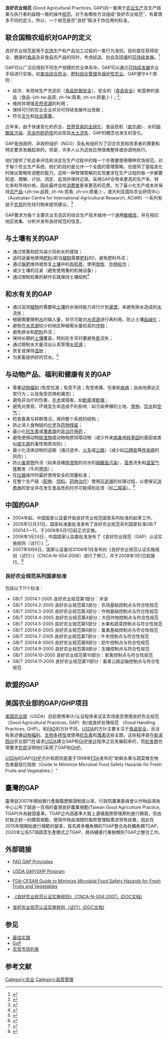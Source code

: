 '''良好农业规范''' (Good Agricultural Practices, GAP)的一套用于[[农业生产|农业生产]]且生产结果与执行者利益相一致的操作[[规范|规范]]。对于由哪些方法组成“良好农业规范”，有着很多不同的定义。所以，一个规范是否“良好”取决于你应用的标准。

== 联合国粮农组织对GAP的定义 ==
良好农业规范是用于[[农场|农场]]生产和产品加工过程的一套行为准则。目的是在获得安全、健康的[[食品|食品]]及非食品农产品的同时，考虑[[经济|经济]]、[[社会|社会]]及[[环境|环境]]的[[可持续发展|可持续发展]]。<ref> {{cite web|url=http://www.fao.org/prods/GAP/ |title=What are Good Agricultural Practices? |accessdate=2008-01-02 |publisher=FAO |language=en }}</ref>

GAP可以广泛应用到不同生产规模的农业体系中。GAP可以通过[[可持续发展|可持续发展]]农业手段进行实施，如[[害虫综合防治|害虫综合防治]]、[[肥料综合管理|肥料综合管理]]及[[保护性农业|保护性农业]]。GAP遵守4个原则：

* 经济、有效地生产充足的（[[食品防御安全|食品防御安全]]）、安全的（[[食品安全|食品安全]]）和营养的食品（食品-{zh-tw:品質; zh-hk:質素; zh-cn:质量;}-）；<ref name=qaap>{{cite web | last = Johnson | first = G. I. ''et al.'' | authorlink = | coauthors = | title = Quality Assurance in Agricultural Produce | publisher = [[Australian_Centre_for_International_Agricultural_Research|Australian Centre for International Agricultural Research]] | date = 2000 | location = | pages = | url = http://www.aciar.gov.au/publication/PR100 | doi = | id =   | isbn = 0642449392 | accessdate = 25 November 2007 |language=en}}</ref>; 
* 维持并增强[[天然资源|天然资源]]的利用； 
* 保持可行的农业企业并对可持续发展作出贡献；
* 符合[[文化需要|文化]]和[[社会需要|社会需要]]。

近年来，由于快速变化的农业、[[经济全球化|世界贸易的全球化]]、食品危机（[[疯牛病|疯牛病]]）、水的[[硝酸盐污染|硝酸盐污染]]、[[杀虫剂|杀虫剂]][[耐药性|耐药性]]的出现及[[水土流失|水土流失]]，GAP的概念也发生的变化。

GAP是由政府、非政府组织（NGO）及私有组织为了迎合农民和改革者的需要和特定要求发展起来的。但是，许多人认为这些应用很难整体或协调地执行。

他们提供了机会来评估和决定在生产过程中的每一个步骤要使用哪种农场规范。对于每个农业生产系统，他们的目的是允许一个全面的管理策略，也提供了面临变化时做出策略性调整的能力。这样一种管理策略的实现要求在生产过程的每一步都要知道、理解、计划、测定、监测并保持记录。采用GAP会带来更高的生产率、转化率和市场价格，因此最终会给[[消费者|消费者]]更来更高的花费。为了最小化生产成本并保持[[农产品|农产品]]-{zh-tw:品質; zh-hk:質素; zh-cn:质量;}-，澳大利亚国际农业研究中心（Australian Centre for International Agricultural Research, ACIAR）一系列有益于[[农民|农民]]的在线刊物来提供建议。<ref name=rwdca>{{cite web | last = Australian Centre for International Agricultural Research | first =  | authorlink =  | coauthors =  | title = Research that works for developing countries and Australia | publisher =  | location =  | date =  | url = http://www.aciar.gov.au/publication/publicationsbydownload | accessdate = 25 November 2007 | language = en | archiveurl = https://web.archive.org/web/20071030182721/http://www.aciar.gov.au/publication/publicationsbydownload | archivedate = 2007-10-30 | deadurl = yes }}</ref>

GAP要求为每个主要农业生态区的综合生产技术维持一个通用[[数据库|数据库]]，并在相应地区收集、分析并发布良好规范的信息。

== 与土壤有关的GAP ==
* 通过筑篱和挖沟减少风和水的侵蚀；
* 适时适量地使用[[肥料|肥料]](即当[[植物|植物]]需要[[肥料|肥料]]时)，避免肥料外流；
* 通过[[施肥|施肥]]维持或恢复[[土壤|土壤]]中的[[有机质|有机质]]，使用[[放牧|放牧]]、[[作物轮作|作物轮作]]；
* 减少土壤的压紧（避免使用重的机械设备）；
* 通过限制较重的耕作实践保持土壤结构<ref>{{cite web |url=http://www.fao.org/prods/GAP/home/principles_1_en.htm |title=FAO : GAP : FAO GAP Principles : Soil |accessdate=2008-01-03 |publisher=FAO |language=en |archive-date=2016-04-09 |archive-url=https://web.archive.org/web/20160409190526/http://www.fao.org/prods/GAP/home/principles_1_en.htm |dead-url=no }}</ref>

== 和水有关的GAP ==
* 通过监测[[植物|植物]]的需要和[[土壤|土壤]]的水保持能力进行计划[[灌溉|灌溉]]，来避免排水造成的[[水|水]]流失；
* 根据需要限制[[水|水]]的输入量，并尽可能对[[水资源|水资源]]进行再利用，防止土壤[[盐碱化|盐碱化]]；
* 避免在[[水资源|水资源]]较少的地区种植需水量较高的[[作物|作物]]；
* 避免排水和[[肥料|肥料]]外流；
* 保持长期的[[土壤|土壤]]覆盖，特别在冬天时要避免[[氮|氮]]流失；
* 通过限制水大量流出认真管理[[水资源|水资源]]；
* 恢复或保持[[湿地|湿地]]；
* 为家畜提供好的饮水。<ref>{{cite web |url=http://www.fao.org/prods/GAP/home/principles_2_en.htm |title=FAO : GAP : FAO GAP Principles : Water |accessdate=2008-01-03 |publisher=FAO |language=en |archive-date=2016-05-10 |archive-url=https://web.archive.org/web/20160510004701/http://www.fao.org/prods/GAP/home/principles_2_en.htm |dead-url=no }}</ref>

== 与动物产品、福利和健康有关的GAP ==
* 尊重[[动物福利|动物福利]] (免受饥渴；免受不适；免受疼痛、伤害和[[疾病|疾病]]；自由地表达正常行为；以及免受恐惧和痛苦)；
* 避免非治疗的伤害、[[手术|手术]]或侵害，如[[断尾|断尾]]或[[断喙|断喙]]；
* 避免对景观、环境及生命造成不利影响：如污染养殖的土地、[[食物|食物]]、[[饮水|饮水]]和[[空气|空气]]；
* 检查畜禽与转群情况，保持整个系统的结构；
* 防止进入食物链的[[化学残留|化学]]及[[药物残留|药物残留]]；
* 最小化[[抗生素|抗生素]]或[[激素|激素类]]的[[非治疗用药|非治疗用药]]；
* 避免使用动物[[排泄物|排泄物]]或动物物质饲喂动物（减少外来[[病毒|病毒]]或[[转基因|转基因]]的基因或类似[[疯牛病|疯牛病]]的毒性物质风险）；
* 最小化活体动物的运输（通过途步、[[火车|火车]]或[[公路|公路]]）（减少如[[口蹄疫|口蹄疫]]等[[传染病|传染病]]的风险）；
* 防止[[废弃物|废弃物]]外流（如来自猪[[排泄物|排泄物]]的对水的[[硝酸盐|硝酸盐]][[污染|污染]]），[[营养|营养]]流失和[[温室气体|温室气体]]散发（牛的[[甲烷|甲烷]]）；
* 在[[仪器|仪器]]操作时最好使用安全的测量标准；
* 在整个生产链（[[配种|配种]]、[[饲料|饲料]]、[[药物|药物]][[治疗|治疗]]）使用[[可追溯体系|可追溯]]的处理过程，以便保证[[消费者|消费者]]的安全并在发生食品危机时尽可能得到反馈（如[[二噁英|二噁英]]）。<ref>{{cite web |url=http://www.fao.org/prods/GAP/home/principles_6_en.htm |title=ANIMAL HEALTH and Welfare |accessdate=2008-01-03 |publisher=FAO |language=en |archive-date=2016-04-09 |archive-url=https://web.archive.org/web/20160409194432/http://www.fao.org/prods/GAP/home/principles_6_en.htm |dead-url=no }}</ref>

== 中国的GAP ==
*2004年起，中国国家认监委开始良好农业规范国家系列标准的起草工作。
*2005年12月31日，国家标准委批准发布了良好农业规范系列国家标准GB/T 20014.1—11，于2006年5月1日起正式实施。
*2006年1月24日，中国国家认监委批准发布了《良好农业规范（GAP）认证实施规则（试行）》<ref> {{cite web |url=http://www.cnca.gov.cn/cnca/zwxx/ggxx/4043.shtml |title=国家认证认可监督管理委员会2006年第4号公告 |accessdate=2008-01-20 |date=2006-02-05 |publisher=国家认监委 |language=zh-hans |deadurl=yes |archiveurl=https://web.archive.org/web/20071022220904/http://cnca.gov.cn/cnca/zwxx/ggxx/4043.shtml |archivedate=2007-10-22 }}</ref>。
*2007年9月6日，国家认监委对2006年1月发布的《良好农业规范认证实施规则（试行）》（CNCA-N-004:2006）进行了修订，并于2008年1月1日起施行。<ref> {{cite web|url=http://www.cnca.gov.cn/cnca/zwxx/ggxx/20536.shtml |title=国家认监委2007年第22号公告《关于修订<良好农业规范认证实施规则>（CNCA-N-004:2007）的公告》 |accessdate=2008-01-20 |date=2007-09-06 |publisher=国家认监委 |language=zh-hans }}</ref>

=== 良好农业规范系列国家标准 ===
包括以下11个标准：
*GB/T 20014.1-2005 良好农业规范第1部分：术语
*GB/T 20014.2-2005 良好农业规范第2部分：农场基础控制点与符合性规范
*GB/T 20014.3-2005 良好农业规范第3部分：作物基础控制点与符合性规范
*GB/T 20014.4-2005 良好农业规范第4部分：大田作物控制点与符合性规范
*GB/T 20014.5-2005 良好农业规范第5部分：水果和蔬菜控制点与符合性规范
*GB/T 20014.6-2005 良好农业规范第6部分：畜禽基础控制点与符合性规范
*GB/T 20014.7-2005 良好农业规范第7部分：牛羊控制点与符合性规范
*GB/T 20014.8-2005 良好农业规范第8部分：奶牛控制点与符合性规范
*GB/T 20014.9-2005 良好农业规范第9部分：生猪控制点与符合性规范
*GB/T 20014.10-2005 良好农业规范第10部分：家禽控制点与符合性规范
*GB/T 20014.11-2005 良好农业规范第11部分：畜禽公路运输控制点与符合性规范

== 欧盟的GAP ==

== 美国农业部的GAP/GHP项目 ==
[[美国农业部|美国农业部]]（USDA）目前使用审计/认证程序来证实农场是否使用良好农业规范（Good Agricultural Practices, GAP）和/或良好处理规范<!--标准译法未知-->（Good Handling Practices, GHP）。和[[FAO|FAO]]的方针不同，[[USDA|USDA]]的方针主要关注于[[食品安全|食品安全]]，且没有表述像[[动物福利|动物福利]]、[[生物多样性|生物多样性]]或使用[[抗生素|抗生素]]和[[激素|激素]]这些主题。这些程序是在[[新泽西州|新泽西州]]农业部门在请求[[USDA|USDA]]建立GAP和[[GHP|GHP]][[审计|审计]]程序之后发展起来的，而[[批发商|批发商]]也常要求[[农民|农民]]证明他们采用了GAP和[[GHP|GHP]]。

[[USDA|USDA]]的GAP/[[GHP|GHP]]方针和原则是基于1998年[[FDA|FDA]]发布的"新鲜水果与蔬菜微生物危害最低化指南（Guide to Minimize Microbial Food Safety Hazards for Fresh Fruits and Vegetables.）"
== 臺灣的GAP ==
臺灣自2007年開始實行產銷履歷驗證制度以來，行政院農業委員會以作物品項為中心公布了超過一百項的臺灣良好農業規範(Taiwan Good Agriculture Practice, TGAP)作為驗證基準。TGAP之內涵基準大致上遵循風險管理原則進行撰寫，但由於缺乏統一的撰寫規範，使得作物品項間的風險管理點需求常有歧異，因此在2015年間開始進行規範的變革，首先將多種魚類的TGAP整合為有鰭魚類TGAP，2020年公告57項蔬菜生產模式之TGAP，將持續進行果樹類別TGAP之整合工作。

== 外部链接 ==
* {{en}}[http://www.fao.org/prods/GAP/home/principles_en.htm FAO GAP Principles] {{Wayback|url=http://www.fao.org/prods/GAP/home/principles_en.htm |date=20160510003513 }}
* {{en}}[http://www.ams.usda.gov/fv/fpbgapghp.htm USDA GAP/GHP Program]
* {{en}}[https://web.archive.org/web/20071012061427/http://www.cfsan.fda.gov/~dms/prodguid.html FDA-CFSAN Guide to Minimize Microbial Food Safety Hazards for Fresh Fruits and Vegetables]
*{{zh-hans}}[http://www.cnca.gov.cn/cnca/zwxx/ggxx/images/20070906/2569.doc 《良好农业规范认证实施规则》（CNCA-N-004:2007）(DOC文档)]
*{{zh-hans}}[http://www.cnca.gov.cn:8080/cnca/extra/col5/1140059387.doc 良好农业规范认证实施规则（试行）(DOC文档)]{{dead link|date=2018年4月 |bot=InternetArchiveBot |fix-attempted=yes }}

== 参见 ==
* [[最佳实践|最佳实践]]
* [[GxP|GxP]]
* [[农贸市场列表|农贸市场列表]]

==参考文献==
<div class="references-small">
<references />
</div>

[[Category:农业|Category:农业]]
[[Category:品質管理|Category:品質管理]]